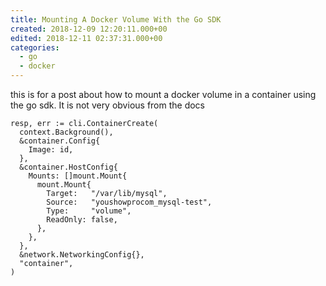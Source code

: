 ```yaml
---
title: Mounting A Docker Volume With the Go SDK
created: 2018-12-09 12:20:11.000+00
edited: 2018-12-11 02:37:31.000+00
categories: 
  - go
  - docker
---
```


this is for a post about how to mount a docker volume in a container using the go sdk. It is not very obvious from the docs

```
resp, err := cli.ContainerCreate(
  context.Background(),
  &container.Config{
    Image: id,
  },
  &container.HostConfig{
    Mounts: []mount.Mount{
      mount.Mount{
        Target:   "/var/lib/mysql",
        Source:   "youshowprocom_mysql-test",
        Type:     "volume",
        ReadOnly: false,
      },
    },
  },
  &network.NetworkingConfig{},
  "container",
)
```
